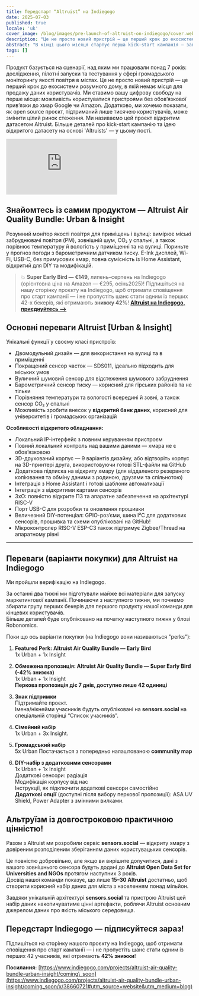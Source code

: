 ```yaml
---
title: Передстарт “Altruist” на Indiegogo
date: 2025-07-03
published: true
locale: 'uk'
cover_image: /blog/images/pre-launch-of-altruist-on-indiegogo/cover.webp
description: "Це не просто новий пристрій — це перший крок до екосистеми розумного дому, в якій немає місця для продажу даних користувачів. Ми ставимо вашу цифрову свободу на перше місце. Більше деталей про kick-start кампанію та ідею відкритого датасету на основі 'Altruists' — у цьому пості."
abstract: "В кінці цього місяця стартує перша kick-start кампанія — запуск нашого першого пристрою на Indiegogo!"
tags: []
---
```


Продукт базується на сценарії, над яким ми працювали понад 7 років: дослідження, пілотні запуски та тестування у сфері громадського моніторингу якості повітря в містах. Це не просто новий пристрій — це перший крок до екосистеми розумного дому, в якій немає місця для продажу даних користувачів. Ми ставимо вашу цифрову свободу на перше місце: можливість користуватися пристроями без обов’язкової прив’язки до хмар Google чи Amazon. Додатково, ми хочемо показати, як open source проєкт, підтриманий лише тисячею користувачів, може змінити цілий ринок стеження. Ми називаємо цей проєкт відкритим датасетом Altruist. Більше деталей про kick-start кампанію та ідею відкритого датасету на основі 'Altruists' — у цьому пості.

<iframe class="youtubeframe" src="https://www.youtube.com/embed/f2A-KR7h-do?si=2Sfl8Kpl_WGLS-yb" frameborder="0" allow="accelerometer; autoplay; clipboard-write; encrypted-media; gyroscope; picture-in-picture; web-share" referrerpolicy="strict-origin-when-cross-origin" allowfullscreen></iframe>

## Знайомтесь із самим продуктом — Altruist Air Quality Bundle: Urban & Insight

Розумний монітор якості повітря для приміщень і вулиці: вимірює міські забруднювачі повітря (PM), зовнішній шум, CO₂ у спальні, а також порівнює температуру й вологість у приміщенні та на вулиці. Пориньте у прогноз погоди з барометричним датчиком тиску. E-Ink дисплей, Wi-Fi, USB-C, без примусових хмар, повна сумісність із Home Assistant, відкритий для DIY та модифікацій.

>💥 **Super Early Bird — €149,** липень–серпень на Indiegogo (орієнтовна ціна на Amazon — €295, осінь2025)! Підпишіться на нашу сторінку проєкту на Indiegogo, щоб отримати сповіщення про старт кампанії — і не пропустіть шанс стати одним із перших 42-х бекерів, які отримають **знижку 42%**!
**[Altruist на Indiegogo, приєднуйтесь -->](https://www.indiegogo.com/projects/altruist-air-quality-bundle-urban-insight/coming_soon/x/38660721#utm_source=website&utm_medium=blog)**

## Основні переваги Altruist [Urban & Insight]

Унікальні функції у своєму класі пристроїв:   
- Двомодульний дизайн — для використання на вулиці та в приміщенні   
- Покращений сенсор часток — SDS011, ідеально підходить для міських умов   
- Вуличний шумовий сенсор для відстеження шумового забруднення   
- Барометричний сенсор тиску — корисний для гірських районів та не тільки   
- Порівняння температури та вологості всередині й зовні, а також сенсор CO₂ у спальні   
- Можливість зробити внесок у **відкритий банк даних**, корисний для університетів і громадських організацій   
   
**Особливості відкритого обладнання:**

- Локальний IP-інтерфейс з повним керуванням пристроєм   
- Повний локальний контроль над вашими даними — хмара не є обов’язковою   
- 3D-друкований корпус — 9 варіантів дизайну, або відтворіть корпус на 3D-принтері друга, використовуючи готові STL-файли на GitHub   
- Додаткова підписка на відкриту хмару (для віддаленого резервного копіювання та обміну даними з родиною, друзями та спільнотою)   
- Інтеграція з Home Assistant і готові шаблони автоматизації   
- Інтеграція з відкритими картами сенсорів   
- 3xO: повністю відкрите ПЗ та апаратне забезпечення на архітектурі RISC-V   
- Порт USB-C для розробки та оновлення прошивки   
- Величезний DIY-потенціал: GPIO-роз’єми, шина I²C для додаткових сенсорів, прошивка та схеми опубліковані на GitHub!   
- Мікроконтролер RISC-V ESP-C3 також підтримує Zigbee/Thread на апаратному рівні   
 --- 
   
## Переваги (варіанти покупки) для Altruist на Indiegogo

Ми пройшли верифікацію на Indiegogo.

За останні два тижні ми підготували майже всі матеріали для запуску маркетингової кампанії. Починаючи з наступного тижня, ми почнемо збирати групу перших бекерів для першого продукту нашої команди для кінцевих користувачів.   
Більше деталей буде опубліковано на початку наступного тижня у блозі Robonomics.

Поки що ось варіанти покупки (на Indiegogo вони називаються "perks"):

1) **Featured Perk: Altruist Air Quality Bundle — Early Bird**   
1x Urban + 1x Insight

2) **Обмежена пропозиція: Altruist Air Quality Bundle — Super Early Bird (-42% знижка)**   
1x Urban + 1x Insight   
**Перкова пропозиція діє 7 днів, доступно лише 42 одиниці**

3) **Знак підтримки**   
Підтримайте проєкт.   
Імена/нікнейми учасників будуть опубліковані на **sensors.social** на спеціальній сторінці “Список учасників”.

4) **Сімейний набір**   
1x Urban + 3x Insight.

5) **Громадський набір**   
5x Urban
Постачається з попередньо налаштованою **community map**

6) **DIY-набір з додатковими сенсорами**   
1x Urban + 1x Insight   
Додаткові сенсори: радіація   
Модифікація корпусу від нас   
Інструкції, як підключити додаткові сенсори самостійно   
**Додаткові опції** (доступні після вибору перкової пропозиції): ASA UV Shield, Power Adapter з змінними вилками.  

   
## Альтруїзм із довгостроковою практичною цінністю!

Разом з Altruist ми розробили сервіс **sensors.social** — відкриту хмару з довіреним розподіленим зберіганням даних користувацьких сенсорів.

Це повністю добровільно, але якщо ви вирішите долучитися, дані з вашого зовнішнього сенсора будуть додані до **Altruist Open Data Set for Universities and NGOs** протягом наступних 3 років.   
Досвід нашої команди показує, що лише **15–30 Altruist** достатньо, щоб створити корисний набір даних для міста з населенням понад мільйон.

Завдяки унікальній архітектурі **sensors.social** та пристрою Altruist цей набір даних накопичуватиме цінні артефакти, роблячи Altruist основним джерелом даних про якість міського середовища.

## Передстарт Indiegogo — підписуйтеся зараз!

Підпишіться на сторінку нашого проєкту на Indiegogo, щоб отримати сповіщення про старт кампанії — і не пропустіть шанс стати одним із перших 42 учасників, які отримають **42% знижки**!

**Посилання:** [https://www.indiegogo.com/projects/altruist-air-quality-bundle-urban-insight/coming\_soon](https://www.indiegogo.com/projects/altruist-air-quality-bundle-urban-insight/coming_soon/x/38660721#utm_source=website&utm_medium=blog)   
